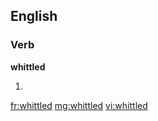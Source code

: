 ==English==

===Verb===
'''whittled'''

# {{past of|[[whittle]]}}

[[fr:whittled]]
[[mg:whittled]]
[[vi:whittled]]